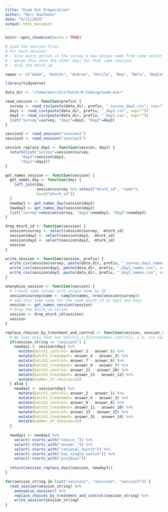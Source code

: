 ```yaml
---
title: "Exam Out Preparation"
author: "Marc Kaufmann"
date: "8/31/2019"
output: html_document
---
```


```r
knitr::opts_chunk$set(echo = TRUE)
```


```r
# Load the session files
# For each session:
# - Give every person in the survey a new unique name from some vector of unique names
# - merge this onto the other days for that same session\
# - drop the mturk_id

names <- c("Adam", "András", "Andrea", "Attila", "Bea", "Béla", "Boglárka", "Botond", "Csaba", "Csilla", "Dorit", "Dorottya", "Emese", "Enikő", "Erzsébet", "Géza", "György", "Ildikó", "Imre", "István", "János", "József", "Károly", "Katalin", "Kata", "Lajos", "László", "Margit", "Mária", "Márk", "Márton", "Mátyás", "Melinda", "Orsolya", "Piroska", "Réka", "Robert", "Sándor", "Tamás", "Tünde", "Zoltán", "Zsigmond", "Zsófia", "Zsuzsanna")

library(tidyverse)

data_dir <- "/home/marc/Git/kutat/R-Coding/exam-out/"

read_session <- function(prefix) {
  survey <- read_csv(paste(data_dir, prefix, "_survey_day1.csv", sep=""))
  day1 <- read_csv(paste(data_dir, prefix, "_day1.csv", sep=""))
  day2 <- read_csv(paste(data_dir, prefix, "_day2.csv", sep=""))
  list("survey"=survey, "day1"=day1, "day2"=day2)
}

session2 <- read_session("session2")
session3 <- read_session("session3")

session_replace_day1 <- function(session, day1) {
  return(list("survey"=session$survey,
       "day2"=session$day2,
       "day1"=day1))
}

get_names_session <- function(session) {
  get_names_day <- function(day) {
    left_join(day,
              session$survey %>% select("mturk_id", "name"),
              by=c("mturk_id"))
  }
  newday1 <- get_names_day(session$day1)
  newday2 <- get_names_day(session$day2)
  list("survey"=session$survey, "day1"=newday1, "day2"=newday2)
}

drop_mturk_id <- function(session) {
  session$survey <- select(session$survey, -mturk_id)
  session$day1 <- select(session$day1, -mturk_id)
  session$day2 <- select(session$day2, -mturk_id)
  session
}

write_session <- function(session, prefix) {
  write_csv(session$survey, paste(data_dir, prefix, "_survey_day1_names.csv", sep=""))
  write_csv(session$day1, paste(data_dir, prefix, "_day1_names.csv", sep=""))
  write_csv(session$day2, paste(data_dir, prefix, "_day2_names.csv", sep=""))
}

anonymize_session <- function(session) {
  # create name column with unique name by ID
  session$survey$name <- sample(names, nrow(session$survey))
  # add this same name for the same mturk_id in day1 and day2
  session <- get_names_session(session)
  # Drop the mturk_id column
  session <- drop_mturk_id(session)
  session
}

replace_choices_by_treatment_and_control <- function(session, session_string) {
  # We want data that has batch{1,2,3}{treatment,control}, i.e. six new columns that are differences
  if(session_string == "session1") {
    newday1 <- session$day1 %>%
      mutate(batch1_control= answer_2 - answer_1) %>%
      mutate(batch1_treatment= answer_4 - answer_3) %>%
      mutate(batch2_control= answer_7 - answer_6) %>%
      mutate(batch2_treatment= answer_9 - answer_7) %>%
      mutate(batch3_control= answer_11 - answer_10) %>%
      mutate(batch3_treatment= answer_13 - answer_12) %>%
      mutate(number_of_choices=13)
  } else {
    newday1 <- session$day1 %>%
      mutate(batch1_control= answer_2 - answer_1) %>%
      mutate(batch1_treatment= answer_4 - answer_3) %>%
      mutate(batch2_control= answer_9 - answer_8) %>%
      mutate(batch2_treatment= answer_11 - answer_10) %>%
      mutate(batch3_control= answer_13 - answer_12) %>%
      mutate(batch3_treatment= answer_15 - answer_14) %>%
      mutate(number_of_choices=15)
  }
  
  newday1 <- newday1 %>%
    select(-starts_with("choice_")) %>%
    select(-starts_with("answer_")) %>%
    select(-starts_with("rational_switch")) %>%
    select(-starts_with("has_single_switch")) %>%
    select(-starts_with("projbias"))
    
  return(session_replace_day1(session, newday1))
}

for(session_string in list("session1", "session2", "session3")) {
  read_session(session_string) %>%
    anonymize_session() %>%
    replace_choices_by_treatment_and_control(session_string) %>%
    write_session(session_string)
}
```

